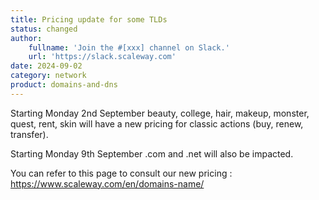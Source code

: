 ```yaml
---
title: Pricing update for some TLDs
status: changed
author:
    fullname: 'Join the #[xxx] channel on Slack.'
    url: 'https://slack.scaleway.com'
date: 2024-09-02
category: network
product: domains-and-dns
---
```


Starting Monday 2nd September beauty, college, hair, makeup, monster, quest, rent, skin will have a new pricing for classic actions (buy, renew, transfer).

Starting Monday 9th September .com and .net will also be impacted.

You can refer to this page to consult our new pricing : https://www.scaleway.com/en/domains-name/

